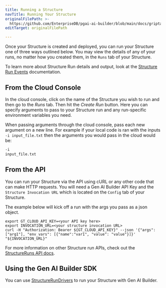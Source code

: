 ```yaml
---
title: Running a Structure
navTitle: Running Your Structure
originalFilePath: >-
  https://github.com/EnterpriseDB/pgai-ai-builder/blob/main/docs/griptape-cloud/structures/run-structure.md
editTarget: originalFilePath

---
```


Once your Structure is created and deployed, you can run your Structure one of three ways outlined below. You may view the details of any of your runs, no matter how you created them, in the `Runs` tab of your Structure.

To learn more about Structure Run details and output, look at the [Structure Run Events](structure-run-events.mdx) documentation.

## From the Cloud Console

In the cloud console, click on the name of the Structure you wish to run and then go to the *Runs* tab. Then hit the *Create Run* button. Here you can specify arguments to pass to your Structure run and any run-specific environment variables you need.

When passing arguments through the cloud console, pass each new argument on a new line. For example if your local code is ran with the inputs `-i input_file.txt` then the arguments you would pass in the cloud would be:

```bash
-i
input_file.txt
```

## From the API

You can run your Structure via the API using cURL or any other code that can make HTTP requests. You will need a Gen AI Builder API Key and the `Structure Invocation URL` which is located on the `Config` tab of your Structure.

The example below will kick off a run with the args you pass as a json object.

```shell
export GT_CLOUD_API_KEY=<your API key here>
export INVOCATION_URL=<your structure invocation URL>
curl -H "Authorization: Bearer ${GT_CLOUD_API_KEY}" --json '{"args": ["arg1"], "env_vars": [{"name":"var1", "value": "value"}]}' "${INVOCATION_URL}"
```

For more information on other Structure run APIs, check out the [StructureRuns API docs](../api#/StructureRuns).

## Using the Gen AI Builder SDK

You can use [StructureRunDrivers](../../../builder/sdk/drivers/structure-run-drivers.mdx#gen-ai-builder) to run your Structure with Gen AI Builder.
